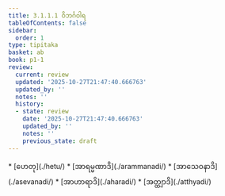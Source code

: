 ```yaml
---
title: 3.1.1.1 ဝိဘင်္ဂဝါရ
tableOfContents: false
sidebar:
  order: 1
type: tipitaka
basket: ab
book: p1-1
review:
  current: review
  updated: '2025-10-27T21:47:40.666763'
  updated_by: ''
  notes: ''
  history:
  - state: review
    date: '2025-10-27T21:47:40.666763'
    updated_by: ''
    notes: ''
    previous_state: draft
---
```



<ReviewStatus review={frontmatter.review} showDetails={true} />

<HypothesisAnnotation frontmatter={frontmatter} />

<DynamicBreadcrumb />



<TableOfContents book="p1-1" section="3.1.1.1">
* [ဟေတု](./hetu/)
* [အာရမ္မဏာဒိ](./arammanadi/)
* [အာသေဝနာဒိ](./asevanadi/)
* [အာဟာရာဒိ](./aharadi/)
* [အတ္ထျာဒိ](./atthyadi/)
</TableOfContents>